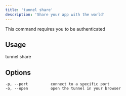 ```yaml
---
title: 'tunnel share'
description: 'Share your app with the world'
---
```


<Warning>This command requires you to be authenticated</Warning>

## Usage

<CodeBlock>tunnel share</CodeBlock>

## Options
```
-p, --port          connect to a specific port
-o, --open          open the tunnel in your browser
```